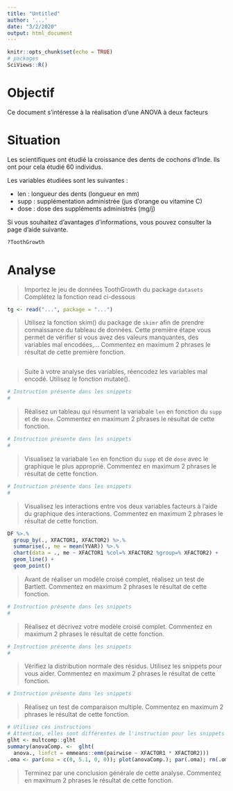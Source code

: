 ```yaml
---
title: "Untitled"
author: '...'
date: "3/2/2020"
output: html_document
---
```


```r
knitr::opts_chunk$set(echo = TRUE)
# packages
SciViews::R()
```

# Objectif

Ce document s'intéresse à la réalisation d'une ANOVA à deux facteurs

# Situation

Les scientifiques ont étudié la croissance des dents de cochons d'Inde. Ils ont pour cela étudié 60 individus.

Les variables étudiées sont les suivantes :

- len : longueur des dents (longueur en mm)
- supp : supplémentation administrée (jus d'orange ou vitamine C)
- dose : dose des suppléments administrés (mg/j)

Si vous souhaitez d'avantages d'informations, vous pouvez consulter la page d'aide suivante.

```r
?ToothGrowth
```

# Analyse

> Importez le jeu de données ToothGrowth du package `datasets` Complétez la fonction read ci-dessous

```r
tg <- read("...", package = "...")
```

> Utilisez la fonction skim() du package de `skimr` afin de prendre connaissance du tableau de données. Cette première étape vous permet de vérifier si vous avez des valeurs manquantes, des variables mal encodées,... Commentez en maximum 2 phrases le résultat de cette première fonction.

```r

```

> Suite à votre analyse des variables, réencodez les variables mal encodé. Utilisez le fonction mutate().

```r
# Instruction présente dans les snippets
# 
```

> Réalisez un tableau qui résument la variabale `len` en fonction du `supp` et de `dose`. Commentez en maximum 2 phrases le résultat de cette fonction.

```r
# Instruction présente dans les snippets
# 
```

> Visualisez la variabale `len` en fonction du `supp` et de `dose` avec le graphique le plus approprié. Commentez en maximum 2 phrases le résultat de cette fonction.

```r
# Instruction présente dans les snippets
# 
```

> Visualisez les interactions entre vos deux variables facteurs à l'aide du graphique des interactions. Commentez en maximum 2 phrases le résultat de cette fonction.

```r
DF %>.%
  group_by(., XFACTOR1, XFACTOR2) %>.%
  summarise(., me = mean(YVAR)) %>.%
  chart(data = ., me ~ XFACTOR1 %col=% XFACTOR2 %group=% XFACTOR2) +
  geom_line() +
  geom_point()
```

> Avant de réaliser un modèle croisé complet, réalisez un test de Bartlett. Commentez en maximum 2 phrases le résultat de cette fonction.

```r
# Instruction présente dans les snippets
# 
```

> Réalisez et décrivez votre modèle croisé complet. Commentez en maximum 2 phrases le résultat de cette fonction.

```r
# Instruction présente dans les snippets
# 
```

> Vérifiez la distribution normale des résidus. Utilisez les snippets pour vous aider. Commentez en maximum 2 phrases le résultat de cette fonction.

```r
# Instruction présente dans les snippets

```

> Réalisez un test de comparaison multiple. Commentez en maximum 2 phrases le résultat de cette fonction.

```r
# Utilisez ces instructions
# Attention, elles sont différentes de l'instruction pour les snippets
glht <- multcomp::glht
summary(anovaComp. <-  glht(
  anova., linfct = emmeans::emm(pairwise ~ XFACTOR1 * XFACTOR2)))
.oma <- par(oma = c(0, 5.1, 0, 0)); plot(anovaComp.); par(.oma); rm(.oma)
```

> Terminez par une conclusion générale de cette analyse. Commentez en maximum 2 phrases le résultat de cette fonction.





